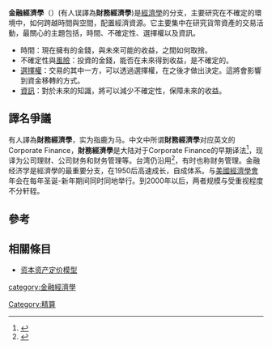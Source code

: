 {{noteTA
|G1=Economics
}}
{{Economics sidebar}}
'''金融經濟學'''（{{lang-en|Financial economics}}）(有人误譯為'''財務經濟學''')是[[經濟學|經濟學]]的分支，主要研究在不確定的環境中，如何跨越時間與空間，配置經濟資源。它主要集中在研究貨幣資產的交易活動，最關心的主題包括，時間、不確定性、選擇權以及資訊。
*時間：現在擁有的金錢，與未來可能的收益，之間如何取捨。
*不確定性與[[風險|風險]]：投資的金錢，能否在未來得到收益，是不確定的。
*[[選擇權|選擇權]]：交易的其中一方，可以透過選擇權，在之後才做出決定。這將會影響到資金移轉的方式。
*[[資訊|資訊]]：對於未來的知識，將可以減少不確定性，保障未來的收益。
==譯名爭議==
有人譯為'''財務經濟學'''，实为指鹿为马。中文中所谓'''財務經濟學'''对应英文的Corporate Finance，'''財務經濟學'''是大陆对于Corporate Finance的早期译法<ref>{{Cite journal|title=现代财务经济学跻身主流经济学——从两位财务经济学家获97年度诺贝尔经济学奖谈起|journal=世界经济文汇|author=王军|issue=06|year=1997|archiveurl=https://web.archive.org/web/20141209062607/http://www.cnki.com.cn/Article/CJFDTOTAL-SZWH199706014.htm|archivedate=2014-12-09|url=http://www.cnki.com.cn/Article/CJFDTOTAL-SZWH199706014.htm}}</ref>，现译为公司理财、公司财务和财务管理等。台湾仍沿用<ref>{{Cite book|title=財務經濟學|last=楊|first=國樑|publisher=[[五南文化|五南圖書公司]]|year=2004|archiveurl=https://web.archive.org/web/20141208174540/http://www.books.com.tw/products/0010274152|archivedate=2014-12-08|url=http://www.books.com.tw/products/0010274152}}</ref>，有时也称财务管理。金融经济学是經濟學的最重要分支，在1950后高速成长，自成体系。{{Link-en|美国金融学年会|American_Finance_Association#Annual_meeting|}}与[[美國經濟學會|美國經濟學會]]年会在每年圣诞-新年期间同时同地举行。到2000年以后，两者规模与受重视程度不分轩轾。


==參考==
{{reflist}}
==相關條目==
*[[资本资产定价模型|资本资产定价模型]]
{{经济学}}
{{Economy-stub}}
{{DEFAULTSORT:Financial Economics}}
[[category:金融經濟學|category:金融經濟學]]
[[Category:精算|Category:精算]]
